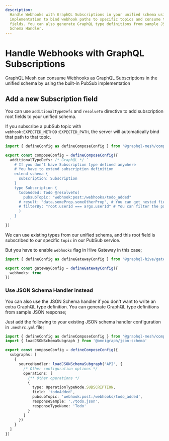 ```yaml
---
description:
  Handle Webhooks with GraphQL Subscriptions in your unified schema using GraphQL Mesh. Use PubSub
  implementation to bind webhook paths to specific topics and consume them as subscription root
  fields. You can also generate GraphQL type definitions from sample JSON responses using the JSON
  Schema Handler.
---
```



# Handle Webhooks with GraphQL Subscriptions

GraphQL Mesh can consume Webhooks as GraphQL Subscriptions in the unified schema by using the
built-in PubSub implementation

## Add a new Subscription field

You can use `additionalTypeDefs` and `resolveTo` directive to add subscription root fields to your
unified schema.

If you subscribe a pubSub topic with `webhook:EXPECTED_METHOD:EXPECTED_PATH`, the server will
automatically bind that path to that topic.

```ts filename="mesh.config.ts"
import { defineConfig as defineComposeConfig } from '@graphql-mesh/compose-cli'

export const composeConfig = defineComposeConfig({
  additionalTypeDefs: /* GraphQL */ `
    # If you don't have Subscription type defined anywhere
    # You have to extend subscription definition
    extend schema {
      subscription: Subscription
    }
    type Subscription {
      todoAdded: Todo @resolveTo(
        pubsubTopic: "webhook:post:/webhooks/todo_added"
      # result: "data.someProp.someOtherProp", # You can get nested fields
      # filterBy: "root.userId === args.userId" # You can filter the payload by `userId` for example
      )
    }
  `
})
```

We can use existing types from our unified schema, and this root field is subscribed to our specific
`topic` in our PubSub service.

But you have to enable `webhooks` flag in Hive Gateway in this case;

```ts filename="mesh.config.ts"
import { defineConfig as defineGatewayConfig } from '@graphql-hive/gateway'

export const gatewayConfig = defineGatewayConfig({
  webhooks: true
})
```

### Use JSON Schema Handler instead

You can also use the JSON Schema handler if you don't want to write an extra GraphQL type
definition. You can generate GraphQL type definitions from sample JSON response;

Just add the following to your existing JSON schema handler configuration in `.meshrc.yml` file;

```ts filename="mesh.config.ts"
import { defineConfig as defineComposeConfig } from '@graphql-mesh/compose-cli'
import { loadJSONSchemaSubgraph } from '@omnigraph/json-schema'

export const composeConfig = defineComposeConfig({
  subgraphs: [
    {
      sourceHandler: loadJSONSchemaSubgraph('API', {
        /* Other configuration options */
        operations: [
          /** Other operations */
          {
            type: OperationTypeNode.SUBSCRIPTION,
            field: 'todoAdded',
            pubsubTopic: 'webhook:post:/webhooks/todo_added',
            responseSample: './todo.json',
            responseTypeName: 'Todo'
          }
        ]
      })
    }
  ]
})
```
